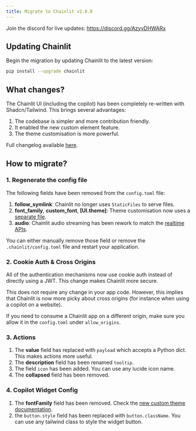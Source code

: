 ```yaml
---
title: Migrate to Chainlit v2.0.0
---
```


<Note>Join the discord for live updates: https://discord.gg/AzyvDHWARx</Note>

## Updating Chainlit

Begin the migration by updating Chainlit to the latest version:

```bash
pip install --upgrade chainlit
```

## What changes?

The Chainlit UI (including the copilot) has been completely re-written with Shadcn/Tailwind. This brings several advantages:
1. The codebase is simpler and more contribution friendly.
2. It enabled the new custom element feature.
3. The theme customisation is more powerful.

Full changelog available [here](https://github.com/Chainlit/chainlit/blob/main/CHANGELOG.md#200---2025-01-06).

## How to migrate?

### 1. Regenerate the config file

The following fields have been removed from the `config.toml` file:

1. **follow_symlink**: Chainlit no longer uses `StaticFiles` to serve files.
2. **font_family**, **custom_font**, **[UI.theme]**: Theme customisation now uses a [separate file](/customisation/theme).
2. **audio**: Chainlit audio streaming has been rework to match the [realtime APIs](/advanced-features/multi-modal).

You can either manually remove those field or remove the `.chainlit/config.toml` file and restart your application.

### 2. Cookie Auth & Cross Origins

All of the authentication mechanisms now use cookie auth instead of directly using a JWT. This change makes Chainlit more secure.

This does not require any change in your app code. However, this implies that Chainlit is now more picky about cross origins (for instance when using a copilot on a website).

If you need to consume a Chainlit app on a different origin, make sure you allow it in the `config.toml` under `allow_origins`.

### 3. Actions

1. The **value** field has replaced with `payload` which accepts a Python dict. This makes actions more useful.
2. The **description** field has been renamed `tooltip`.
3. The field `icon` has been added. You can use any lucide icon name.
3. The **collapsed** field has been removed.

### 4. Copilot Widget Config

1. The **fontFamily** field has been removed. Check the [new custom theme documentation](/customisation/theme).
2. the `button.style` field has been replaced with `button.className`. You can use any tailwind class to style the widget button.